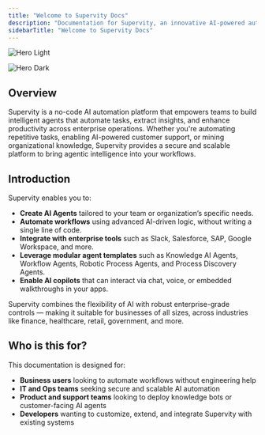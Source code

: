 ```yaml
---
title: "Welcome to Supervity Docs"
description: "Documentation for Supervity, an innovative AI-powered automation platform, provides comprehensive insights into the system's setup, usage, and development. As a continuously evolving resource, contributions from users and developers are valued to enhance its breadth and utility."
sidebarTitle: "Welcome to Supervity Docs"
---
```


<img
  className="block dark:hidden"
  src="/images/hero-light.png"
  alt="Hero Light"
/>

<img
  className="hidden dark:block"
  src="/images/hero-dark.png"
  alt="Hero Dark"
/>

## Overview

Supervity is a no-code AI automation platform that empowers teams to build intelligent agents that automate tasks, extract insights, and enhance productivity across enterprise operations. Whether you're automating repetitive tasks, enabling AI-powered customer support, or mining organizational knowledge, Supervity provides a secure and scalable platform to bring agentic intelligence into your workflows.

## Introduction

Supervity enables you to:

- **Create AI Agents** tailored to your team or organization’s specific needs.
- **Automate workflows** using advanced AI-driven logic, without writing a single line of code.
- **Integrate with enterprise tools** such as Slack, Salesforce, SAP, Google Workspace, and more.
- **Leverage modular agent templates** such as Knowledge AI Agents, Workflow Agents, Robotic Process Agents, and Process Discovery Agents.
- **Enable AI copilots** that can interact via chat, voice, or embedded walkthroughs in your apps.

Supervity combines the flexibility of AI with robust enterprise-grade controls — making it suitable for businesses of all sizes, across industries like finance, healthcare, retail, government, and more.

## Who is this for?

This documentation is designed for:

- **Business users** looking to automate workflows without engineering help
- **IT and Ops teams** seeking secure and scalable AI automation
- **Product and support teams** looking to deploy knowledge bots or customer-facing AI agents
- **Developers** wanting to customize, extend, and integrate Supervity with existing systems